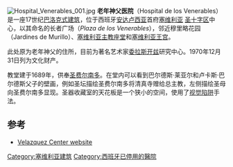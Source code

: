 [[File:Hospital_Venerables_001.jpg|right]]
'''老年神父医院'''（Hospital de los Venerables）是一座17世纪[[巴洛克式建筑|巴洛克式建筑]]，位于西班牙[[安达卢西亚|安达卢西亚]]首府[[塞维利亚|塞维利亚]] [[圣十字区_(塞维利亚)|圣十字区]]中心，以其命名的长者广场（''Plaza de los Venerables''），邻近穆里略花园（Jardines de Murillo）、[[塞维利亚主教座堂|塞维利亚主教座堂]]和[[塞维利亚王宫|塞维利亚王宫]]。

此处原为老年神父的住所，目前为著名艺术家[[委拉斯开兹|委拉斯开兹]]研究中心。1970年12月31日列为文化财产。

教堂建于1689年，供奉[[斐迪南三世_(卡斯蒂利亞)|圣费尔南多]]。在堂内可以看到巴尔德斯·莱亚尔和卢卡斯·巴尔德斯父子的壁画，例如圣坛描绘圣费尔南多将清真寺赠给总主教，左侧描绘圣母向圣费尔南多显现。圣器收藏室的天花板是一个狭小的空间，使用了[[视觉陷阱|视觉陷阱]]手法。

== 参考==
* [https://web.archive.org/web/20120211164655/http://focus.abengoa.es/centro_velazquez/index.htm Velazquez Center website]

[[Category:塞维利亚建筑|Category:塞维利亚建筑]]
[[Category:西班牙已停用的醫院|Category:西班牙已停用的醫院]]